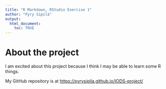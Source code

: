 ```yaml
---
title: "R Markdown, RStudio Exercise 1"
author: "Pyry Sipilä"
output:
  html_document:
    toc: TRUE
---
```



# About the project

I am excited about this project because I think I may be able to learn some R things.

My GitHub repository is at <https://pyrysipila.github.io/IODS-project/>

